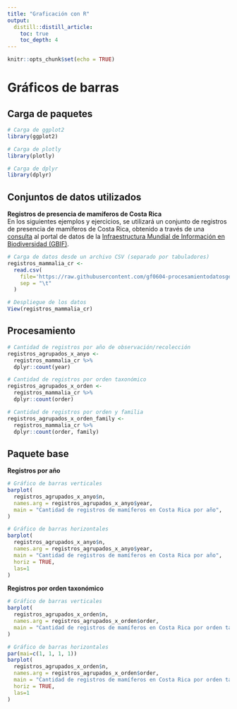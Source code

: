 ```yaml
---
title: "Graficación con R"
output: 
  distill::distill_article:
    toc: true
    toc_depth: 4
---
```


```r
knitr::opts_chunk$set(echo = TRUE)
```

# Gráficos de barras

## Carga de paquetes


```r
# Carga de ggplot2
library(ggplot2)

# Carga de plotly
library(plotly)

# Carga de dplyr
library(dplyr)
```


## Conjuntos de datos utilizados

**Registros de presencia de mamíferos de Costa Rica**  
En los siguientes ejemplos y ejercicios, se utilizará un conjunto de registros de presencia de mamíferos de Costa Rica, obtenido a través de una [consulta](https://doi.org/10.15468/dl.y3gadr) al portal de datos de la [Infraestructura Mundial de Información en Biodiversidad (GBIF)](https://www.gbif.org/).

```r
# Carga de datos desde un archivo CSV (separado por tabuladores)
registros_mammalia_cr <- 
  read.csv(
    file='https://raw.githubusercontent.com/gf0604-procesamientodatosgeograficos/2021i-datos/main/gbif/mammalia-cr-registros.csv', 
    sep = "\t"
  )
```

```r
# Despliegue de los datos
View(registros_mammalia_cr)
```

## Procesamiento

```r
# Cantidad de registros por año de observación/recolección
registros_agrupados_x_anyo <-
  registros_mammalia_cr %>%
  dplyr::count(year)

# Cantidad de registros por orden taxonómico
registros_agrupados_x_orden <-
  registros_mammalia_cr %>%
  dplyr::count(order)

# Cantidad de registros por orden y familia
registros_agrupados_x_orden_family <-
  registros_mammalia_cr %>%
  dplyr::count(order, family)
```

## Paquete base

**Registros por año**

```r
# Gráfico de barras verticales
barplot(
  registros_agrupados_x_anyo$n, 
  names.arg = registros_agrupados_x_anyo$year,
  main = "Cantidad de registros de mamíferos en Costa Rica por año",
)

# Gráfico de barras horizontales
barplot(
  registros_agrupados_x_anyo$n, 
  names.arg = registros_agrupados_x_anyo$year,
  main = "Cantidad de registros de mamíferos en Costa Rica por año",
  horiz = TRUE,
  las=1
)
```

**Registros por orden taxonómico**

```r
# Gráfico de barras verticales
barplot(
  registros_agrupados_x_orden$n, 
  names.arg = registros_agrupados_x_orden$order,
  main = "Cantidad de registros de mamíferos en Costa Rica por orden taxonómico",
)

# Gráfico de barras horizontales
par(mai=c(1, 1, 1, 1))
barplot(
  registros_agrupados_x_orden$n, 
  names.arg = registros_agrupados_x_orden$order,
  main = "Cantidad de registros de mamíferos en Costa Rica por orden taxonómico",
  horiz = TRUE,
  las=1
)
```